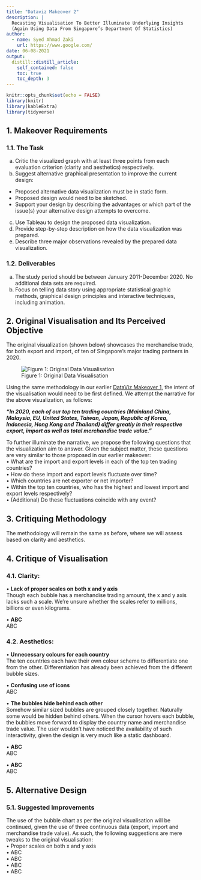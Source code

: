 ```yaml
---
title: "Dataviz Makeover 2"
description: |
  Recasting Visualisation To Better Illuminate Underlying Insights 
  (Again Using Data From Singapore’s Department Of Statistics)
author:
  - name: Syed Ahmad Zaki
    url: https://www.google.com/
date: 06-08-2021
output:
  distill::distill_article:
    self_contained: false
    toc: true
    toc_depth: 3
---
```



```r
knitr::opts_chunk$set(echo = FALSE)
library(knitr)
library(kableExtra)
library(tidyverse)
```

## 1.	Makeover Requirements
###  1.1.	The Task
a.	Critic the visualized graph with at least three points from each evaluation criterion (clarity and aesthetics) respectively.
b.	Suggest alternative graphical presentation to improve the current design:  
  +	Proposed alternative data visualization must be in static form.
  +	Proposed design would need to be sketched.
  +	Support your design by describing the advantages or which part of the issue(s) your alternative design attempts to overcome.
c.	Use Tableau to design the proposed data visualization.
d.	Provide step-by-step description on how the data visualization was prepared.
e.	Describe three major observations revealed by the prepared data visualization.

### 1.2.	Deliverables  
a. The study period should be between January 2011-December 2020. No additional data sets are required.  
b. Focus on telling data story using appropriate statistical graphic methods, graphical design principles and interactive techniques, including animation.  

## 2.	Original Visualisation and Its Perceived Objective
The original visualization (shown below) showcases the merchandise trade, for both export and import, of ten of Singapore's major trading partners in 2020.

![Figure 1: Original Data Visualisation](img/a.jpeg)

Using the same methodology in our earlier [DataViz Makeover 1](https://syedahmadzakidataviz.netlify.app/posts/2021-05-26-dataviz-makeover-1/), the intent of the visualisation would need to be first defined. We attempt the narrative for the above visualization, as follows:  

***“In 2020, each of our top ten trading countries (Mainland China, Malaysia, EU, United States, Taiwan, Japan, Republic of Korea, Indonesia, Hong Kong and Thailand) differ greatly in their respective export, import as well as total merchandise trade value.”***  

To further illuminate the narrative, we propose the following questions that the visualization aim to answer. Given the subject matter, these questions are very similar to those proposed in our earlier makeover:  
•	What are the import and export levels in each of the top ten trading countries?  
•	How do these import and export levels fluctuate over time?  
•	Which countries are net exporter or net importer?  
•	Within the top ten countries, who has the highest and lowest import and export levels respectively?  
•	(Additional) Do these fluctuations coincide with any event?  

## 3.	Critiquing Methodology  

The methodology will remain the same as before, where we will assess based on clarity and aesthetics.

## 4.	Critique of Visualisation
### 4.1.	Clarity:
•	**Lack of proper scales on both x and y axis**  
Though each bubble has a merchandise trading amount, the x and y axis lacks such a scale. We're unsure whether the scales refer to millions, billions or even kilograms.  

•	**ABC**  
ABC  

### 4.2.	Aesthetics:
•	**Unnecessary colours for each country**  
The ten countries each have their own colour scheme to differentiate one from the other. Differentiation has already been achieved from the different bubble sizes.

•	**Confusing use of icons**  
ABC  

•	**The bubbles hide behind each other**  
Somehow similar sized bubbles are grouped closely together. Naturally some would be hidden behind others. When the cursor hovers each bubble, the bubbles move forward to display the country name and merchandise trade value. The user wouldn't have noticed the availability of such interactivity, given the design is very much like a static dashboard.

•	**ABC**  
ABC  

•	**ABC**  
ABC  



## 5.	Alternative Design
### 5.1.	Suggested Improvements  
The use of the bubble chart as per the original visualisation will be continued, given the use of three continuous data (export, import and merchandise trade value). As such, the following suggestions are mere tweaks to the original visualisation:  
•	Proper scales on both x and y axis   
•	ABC   
•	ABC   
•	ABC   
•	ABC   




